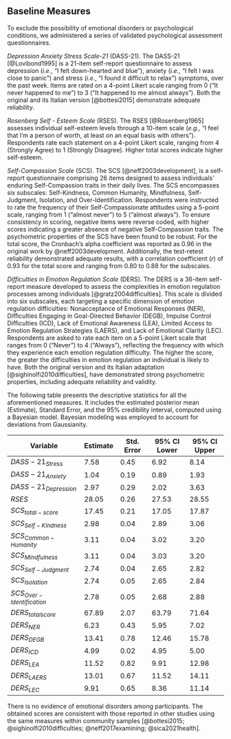 ## Baseline Measures

To exclude the possibility of emotional disorders or psychological conditions, we administered a series of validated psychological assessment questionnaires.

*Depression Anxiety Stress Scale-21* (DASS-21). The DASS-21 [@Lovibond1995] is a 21-item self-report questionnaire to assess depression (*i.e.*, “I felt down-hearted and blue”), anxiety (*i.e.*, “I felt I was close to panic”) and stress (*i.e.*, “I found it difficult to relax”) symptoms, over the past week. Items are rated on a 4-point Likert scale ranging from 0 (“It never happened to me”) to 3 (“It happened to me almost always”). Both the original and its Italian version [@bottesi2015] demonstrate adequate reliability.

*Rosenberg Self - Esteem Scale* (RSES). The RSES [@Rosenberg1965] assesses individual self-esteem levels through a 10-item scale (*e.g.,* "I feel that I'm a person of worth, at least on an equal basis with others"). Respondents rate each statement on a 4-point Likert scale, ranging from 4 (Strongly Agree) to 1 (Strongly Disagree). Higher total scores indicate higher self-esteem.

*Self-Compassion Scale* (SCS). The SCS [@neff2003development], is a self-report questionnaire comprising 26 items designed to assess individuals’ enduring Self-Compassion traits in their daily lives. The SCS encompasses six subscales: Self-Kindness, Common Humanity, Mindfulness, Self-Judgment, Isolation, and Over-Identification. Respondents were instructed to rate the frequency of their Self-Compassionate attitudes using a 5-point scale, ranging from 1 (“almost never”) to 5 (“almost always”). To ensure consistency in scoring, negative items were reverse coded, with higher scores indicating a greater absence of negative Self-Compassion traits. The psychometric properties of the SCS have been found to be robust. For the total score, the Cronbach’s alpha coefficient was reported as 0.96 in the original work by @neff2003development. Additionally, the test-retest reliability demonstrated adequate results, with a correlation coefficient ($r$) of 0.93 for the total score and ranging from 0.80 to 0.88 for the subscales.

*Difficulties in Emotion Regulation Scale* (DERS). The DERS is a 36-item self-report measure developed to assess the complexities in emotion regulation processes among individuals [@gratz2004difficulties]. This scale is divided into six subscales, each targeting a specific dimension of emotion regulation difficulties: Nonacceptance of Emotional Responses (NER), Difficulties Engaging in Goal-Directed Behavior (DEGB), Impulse Control Difficulties (ICD), Lack of Emotional Awareness (LEA), Limited Access to Emotion Regulation Strategies (LAERS), and Lack of Emotional Clarity (LEC). Respondents are asked to rate each item on a 5-point Likert scale that ranges from 0 (“Never”) to 4 (“Always”), reflecting the frequency with which they experience each emotion regulation difficulty. The higher the score, the greater the difficulties in emotion regulation an individual is likely to have. Both the original version and its Italian adaptation [@sighinolfi2010difficulties], have demonstrated strong psychometric properties, including adequate reliability and validity.

The following table presents the descriptive statistics for all the aforementioned measures. It includes the estimated posterior mean (Estimate), Standard Error, and the 95% credibility interval, computed using a Bayesian model. Bayesian modeling was employed to account for deviations from Gaussianity.


| Variable                  | Estimate | Std. Error | 95% CI Lower | 95% CI Upper |
|---------------------------|----------|------------|--------------|--------------|
| $DASS-21_{Stress}$        | 7.58     | 0.45       | 6.92         | 8.14         |
| $DASS-21_{Anxiety}$       | 1.04     | 0.19       | 0.89         | 1.93         |
| $DASS-21_{Depression}$    | 2.97     | 0.29       | 2.02         | 3.63         |
| $RSES$                    | 28.05    | 0.26       | 27.53        | 28.55        |
| $SCS_{total-score}$       | 17.45    | 0.21       | 17.05        | 17.87        |
| $SCS_{Self-Kindness}$     | 2.98     | 0.04       | 2.89         | 3.06         |
| $SCS_{Common-Humanity}$   | 3.11     | 0.04       | 3.02         | 3.20         |
| $SCS_{Mindfulness}$       | 3.11     | 0.04       | 3.03         | 3.20         |
| $SCS_{Self-Judgment}$     | 2.74     | 0.04       | 2.65         | 2.82         |
| $SCS_{Isolation}$         | 2.74     | 0.05       | 2.65         | 2.84         |
| $SCS_{Over-Identification}$ | 2.78   | 0.05       | 2.68         | 2.88         |
| $DERS_{total score}$      | 67.89    | 2.07       | 63.79        | 71.64        |
| $DERS_{NER}$              | 6.23     | 0.43       | 5.95         | 7.02         |
| $DERS_{DEGB}$             | 13.41    | 0.78       | 12.46        | 15.78        |
| $DERS_{ICD}$              | 4.99     | 0.02       | 4.95         | 5.00         |
| $DERS_{LEA}$              | 11.52    | 0.82       | 9.91         | 12.98        |
| $DERS_{LAERS}$            | 13.01    | 0.67       | 11.52        | 14.11        |
| $DERS_{LEC}$              | 9.91     | 0.65       | 8.36         | 11.14        |

There is no evidence of emotional disorders among participants. The obtained scores are consistent with those reported in other studies using the same measures within community samples [@bottesi2015; @sighinolfi2010difficulties; @neff2017examining; @sica2021health].

